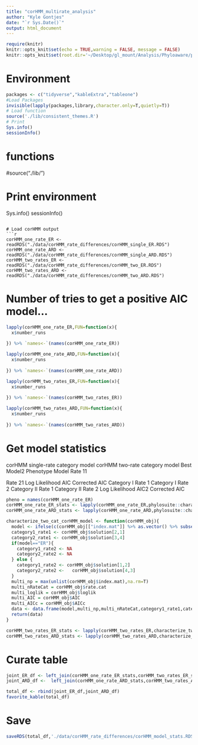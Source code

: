 ```yaml
---
title: "corHMM_multirate_analysis"
author: "Kyle Gontjes"
date: "`r Sys.Date()`"
output: html_document
---
```


```r
require(knitr)
knitr::opts_knit$set(echo = TRUE,warning = FALSE, message = FALSE)  
knitr::opts_knit$set(root.dir='~/Desktop/gl_mount/Analysis/Phyloaware/phylogenetic-resistance-ms/') 
```

# Environment
```r
packages <- c("tidyverse","kableExtra","tableone") 
#Load Packages
invisible(lapply(packages,library,character.only=T,quietly=T)) 
# Load function
source('./lib/consistent_themes.R')
# Print
Sys.info()
sessionInfo() 
``` 

# functions
#source("./lib/")  

# Print environment
Sys.info()
sessionInfo()
``` 

# Load corHMM output
```r
corHMM_one_rate_ER <- readRDS("./data/corHMM_rate_differences/corHMM_single_ER.RDS")
corHMM_one_rate_ARD <-  readRDS("./data/corHMM_rate_differences/corHMM_single_ARD.RDS")
corHMM_two_rates_ER <-  readRDS("./data/corHMM_rate_differences/corHMM_two_ER.RDS")
corHMM_two_rates_ARD <-  readRDS("./data/corHMM_rate_differences/corHMM_two_ARD.RDS")
```

# Number of tries to get a positive AIC model...
```r
lapply(corHMM_one_rate_ER,FUN=function(x){
  x$number_runs
  
}) %>% `names<-`(names(corHMM_one_rate_ER))

lapply(corHMM_one_rate_ARD,FUN=function(x){
  x$number_runs
  
}) %>% `names<-`(names(corHMM_one_rate_ARD))

lapply(corHMM_two_rates_ER,FUN=function(x){
  x$number_runs
  
}) %>% `names<-`(names(corHMM_two_rates_ER))

lapply(corHMM_two_rates_ARD,FUN=function(x){
  x$number_runs
  
}) %>% `names<-`(names(corHMM_two_rates_ARD))
```

# Get model statistics
corHMM single-rate category model
corHMM two-rate category model
Best Model2
Phenotype
Model
Rate 11

Rate 21
Log Likelihood
AIC
Corrected AIC
Category I 
Rate 1
Category I 
Rate 2
Category II 
Rate 1
Category II 
Rate 2
Log Likelihood
AIC2
Corrected AIC


```r
pheno = names(corHMM_one_rate_ER)
corHMM_one_rate_ER_stats <- lapply(corHMM_one_rate_ER,phylosuite::characterize_asr_model) %>% do.call(rbind,.) %>% mutate(phenotype = pheno)
corHMM_one_rate_ARD_stats <- lapply(corHMM_one_rate_ARD,phylosuite::characterize_asr_model) %>% do.call(rbind,.) %>% mutate(phenotype = pheno)

characterize_two_cat_corHMM_model <- function(corHMM_obj){
  model <- ifelse(c(corHMM_obj[["index.mat"]] %>% as.vector() %>% subset(is.na(.)==F) %>% unique %>% length)==4,"ER","ARD")
  category1_rate1 <- corHMM_obj$solution[2,1]
  category2_rate1 <- corHMM_obj$solution[3,4]
  if(model=="ER"){
    category1_rate2 <- NA
    category2_rate2 <- NA
  } else {
    category1_rate2 <- corHMM_obj$solution[1,2]
    category2_rate2 <-   corHMM_obj$solution[4,3]
  }  
  multi_np = max(unlist(corHMM_obj$index.mat),na.rm=T)
  multi_nRateCat = corHMM_obj$rate.cat
  multi_loglik = corHMM_obj$loglik
  multi_AIC = corHMM_obj$AIC
  multi_AICc = corHMM_obj$AICc
  data <- data.frame(model,multi_np,multi_nRateCat,category1_rate1,category1_rate2,category2_rate1,category2_rate2,multi_loglik,multi_AIC,multi_AICc)
  return(data)
}

corHMM_two_rates_ER_stats <- lapply(corHMM_two_rates_ER,characterize_two_cat_corHMM_model) %>% do.call(rbind,.) %>% mutate(phenotype = pheno)
corHMM_two_rates_ARD_stats <- lapply(corHMM_two_rates_ARD,characterize_two_cat_corHMM_model) %>% do.call(rbind,.) %>% mutate(phenotype = pheno)
```

# Curate table
```r
joint_ER_df <- left_join(corHMM_one_rate_ER_stats,corHMM_two_rates_ER_stats) 
joint_ARD_df <-  left_join(corHMM_one_rate_ARD_stats,corHMM_two_rates_ARD_stats) 

total_df <- rbind(joint_ER_df,joint_ARD_df)
favorite_kable(total_df)
```

# Save
```r
saveRDS(total_df,'./data/corHMM_rate_differences/corHMM_model_stats.RDS')
```
